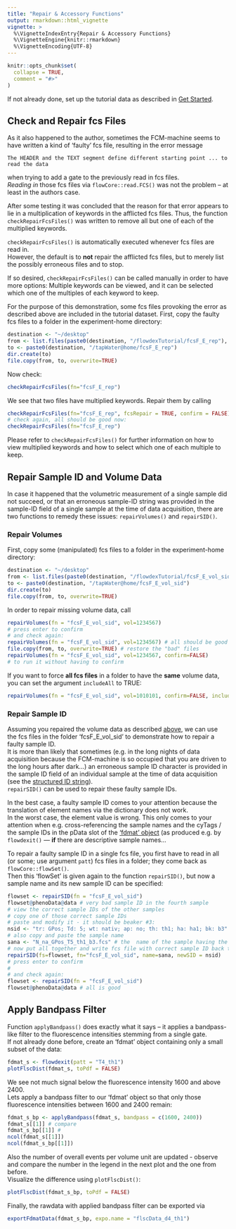 ```yaml
---
title: "Repair & Accessory Functions"
output: rmarkdown::html_vignette
vignette: >
  %\VignetteIndexEntry{Repair & Accessory Functions}
  %\VignetteEngine{knitr::rmarkdown}
  %\VignetteEncoding{UTF-8}
---
```


```r
knitr::opts_chunk$set(
  collapse = TRUE,
  comment = "#>"
)
```

If not already done, set up the tutorial data as described in [Get Started](https://bpollner.github.io/flowdex/articles/flowdex.html).

## Check and Repair fcs Files

As it also happened to the author, sometimes the FCM-machine seems to have written a kind of 'faulty' fcs file, resulting in the error message

    The HEADER and the TEXT segment define different starting point ... to read the data

when trying to add a gate to the previously read in fcs files.\
*Reading in* those fcs files via `flowCore::read.FCS()` was not the problem -- at least in the authors case.

After some testing it was concluded that the reason for that error appears to lie in a multiplication of keywords in the afflicted fcs files. Thus, the function `checkRepairFcsFiles()` was written to remove all but one of each of the multiplied keywords.

`checkRepairFcsFiles()` is automatically executed whenever fcs files are read in.\
However, the default is to **not** repair the afflicted fcs files, but to merely list the possibly erroneous files and to stop.

If so desired, `checkRepairFcsFiles()` can be called manually in order to have more options: Multiple keywords can be viewed, and it can be selected which one of the multiples of each keyword to keep.

For the purpose of this demonstration, some fcs files provoking the error as described above are included in the tutorial dataset. First, copy the faulty fcs files to a folder in the experiment-home directory:

``` r
destination <- "~/desktop"
from <- list.files(paste0(destination, "/flowdexTutorial/fcsF_E_rep"), full.names=TRUE)
to <- paste0(destination, "/tapWater@home/fcsF_E_rep")
dir.create(to)
file.copy(from, to, overwrite=TRUE)
```

Now check:

``` r
checkRepairFcsFiles(fn="fcsF_E_rep")
```

We see that two files have multiplied keywords. Repair them by calling

``` r
checkRepairFcsFiles(fn="fcsF_E_rep", fcsRepair = TRUE, confirm = FALSE)
# check again, all should be good now:
checkRepairFcsFiles(fn="fcsF_E_rep")
```

Please refer to `checkRepairFcsFiles()` for further information on how to view multiplied keywords and how to select which one of each multiple to keep.

## Repair Sample ID and Volume Data

In case it happened that the volumetric measurement of a single sample did not succeed, or that an erroneous sample-ID string was provided in the sample-ID field of a single sample at the time of data acquisition, there are two functions to remedy these issues: `repairVolumes()` and `repairSID()`.

### Repair Volumes {#repair-volumes}

First, copy some (manipulated) fcs files to a folder in the experiment-home directory:

``` r
destination <- "~/desktop"
from <- list.files(paste0(destination, "/flowdexTutorial/fcsF_E_vol_sid"), full.names=TRUE)
to <- paste0(destination, "/tapWater@home/fcsF_E_vol_sid")
dir.create(to)
file.copy(from, to, overwrite=TRUE)
```

In order to repair missing volume data, call

``` r
repairVolumes(fn = "fcsF_E_vol_sid", vol=1234567)
# press enter to confirm
# and check again:
repairVolumes(fn = "fcsF_E_vol_sid", vol=1234567) # all should be good
file.copy(from, to, overwrite=TRUE) # restore the "bad" files
repairVolumes(fn = "fcsF_E_vol_sid", vol=1234567, confirm=FALSE)
# to run it without having to confirm
```

If you want to force **all fcs files** in a folder to have the **same** volume data, you can set the argument `includeAll` to TRUE:

``` r
repairVolumes(fn = "fcsF_E_vol_sid", vol=1010101, confirm=FALSE, includeAll = TRUE)
```

### Repair Sample ID

Assuming you repaired the volume data as described [above](#repair-volumes), we can use the fcs files in the folder 'fcsF_E\_vol_sid' to demonstrate how to repair a faulty sample ID.\
It is more than likely that sometimes (e.g. in the long nights of data acquisition because the FCM-machine is so occupied that you are driven to the long hours after dark...) an erroneous sample ID character is provided in the sample ID field of an individual sample at the time of data acquisition (see the [structured ID string](https://bpollner.github.io/flowdex/articles/acquire_data.html#using-structured-id-string-and-dictionary)).\
`repairSID()` can be used to repair these faulty sample IDs.

In the best case, a faulty sample ID comes to your attention because the translation of element names via the dictionary does not work.\
In the worst case, the element value is wrong. This only comes to your attention when e.g. cross-referencing the sample names and the cyTags / the sample IDs in the pData slot of the ['fdmat' object](https://bpollner.github.io/flowdex/articles/workflow_2.html#flowdexit) (as produced e.g. by `flowdexit()` --- **if** there are descriptive sample names...

To repair a faulty sample ID in a single fcs file, you first have to read in all (or some; use argument `patt`) fcs files in a folder; they come back as `flowCore::flowSet()`.\
Then this 'flowSet' is given again to the function `repairSID()`, but now a sample name and its new sample ID can be specified:

``` r
flowset <- repairSID(fn = "fcsF_E_vol_sid")
flowset@phenoData@data # very bad sample ID in the fourth sample
# view the correct sample IDs of the other samples
# copy one of those correct sample IDs
# paste and modify it - it should be beaker #3:
nsid <- "tr: GPos; Td: 5; wt: nativ; ap: no; th: th1; ha: ha1; bk: b3"
# also copy and paste the sample name
sana <- "N_na_GPos_T5_th1_b3.fcs" # the  name of the sample having the faulty sample ID
# now put all together and write fcs file with correct sample ID back to disk
repairSID(fs=flowset, fn="fcsF_E_vol_sid", name=sana, newSID = nsid)
# press enter to confirm
#
# and check again:
flowset <- repairSID(fn = "fcsF_E_vol_sid")
flowset@phenoData@data # all is good 
```

## Apply Bandpass Filter

Function `applyBandpass()` does exactly what it says -- it applies a bandpass-like filter to the fluorescence intensities stemming from a single gate.\
If not already done before, create an 'fdmat' object containing only a small subset of the data:

``` r
fdmat_s <- flowdexit(patt = "T4_th1")
plotFlscDist(fdmat_s, toPdf = FALSE)
```

We see not much signal below the fluorescence intensity 1600 and above 2400.\
Lets apply a bandpass filter to our 'fdmat' object so that only those fluorescence intensities between 1600 and 2400 remain:

``` r
fdmat_s_bp <- applyBandpass(fdmat_s, bandpass = c(1600, 2400))
fdmat_s[[1]] # compare
fdmat_s_bp[[1]] # 
ncol(fdmat_s[[1]])
ncol(fdmat_s_bp[[1]])
```

Also the number of overall events per volume unit are updated - observe and compare the number in the legend in the next plot and the one from before.\
Visualize the difference using `plotFlscDist()`:

``` r
plotFlscDist(fdmat_s_bp, toPdf = FALSE)
```

Finally, the rawdata with applied bandpass filter can be exported via

``` r
exportFdmatData(fdmat_s_bp, expo.name = "flscData_d4_th1")
```
